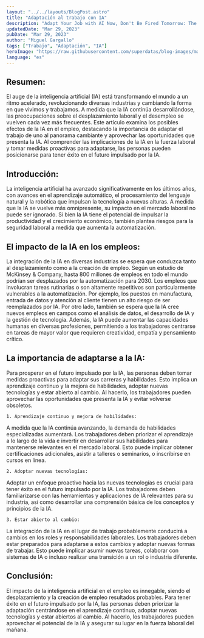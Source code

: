 ```yaml
---
layout: "../../layouts/BlogPost.astro"
title: "Adaptación al trabajo con IA"
description: "Adapt Your Job with AI Now, Don't Be Fired Tomorrow: The Impact of Artificial Intelligence on Employment and the Need for Adaptation."
updatedDate: "Mar 29, 2023"
pubDate: "Mar 29, 2023"
author: "Miguel Gargallo"
tags: ["Trabajo", "Adaptación", "IA"]
heroImage: "https://raw.githubusercontent.com/superdatas/blog-images/main/ai-advancement-science.png"
language: "es"
---
```


## Resumen:
El auge de la inteligencia artificial (IA) está transformando el mundo a un ritmo acelerado, revolucionando diversas industrias y cambiando la forma en que vivimos y trabajamos. A medida que la IA continúa desarrollándose, las preocupaciones sobre el desplazamiento laboral y el desempleo se vuelven cada vez más frecuentes. Este artículo examina los posibles efectos de la IA en el empleo, destacando la importancia de adaptar el trabajo de uno al panorama cambiante y aprovechar las oportunidades que presenta la IA. Al comprender las implicaciones de la IA en la fuerza laboral y tomar medidas proactivas para adaptarse, las personas pueden posicionarse para tener éxito en el futuro impulsado por la IA.

## Introducción:
La inteligencia artificial ha avanzado significativamente en los últimos años, con avances en el aprendizaje automático, el procesamiento del lenguaje natural y la robótica que impulsan la tecnología a nuevas alturas. A medida que la IA se vuelve más omnipresente, su impacto en el mercado laboral no puede ser ignorado. Si bien la IA tiene el potencial de impulsar la productividad y el crecimiento económico, también plantea riesgos para la seguridad laboral a medida que aumenta la automatización.

## El impacto de la IA en los empleos:
La integración de la IA en diversas industrias se espera que conduzca tanto al desplazamiento como a la creación de empleo. Según un estudio de McKinsey & Company, hasta 800 millones de empleos en todo el mundo podrían ser desplazados por la automatización para 2030. Los empleos que involucran tareas rutinarias o son altamente repetitivos son particularmente vulnerables a la automatización. Por ejemplo, los puestos en manufactura, entrada de datos y atención al cliente tienen un alto riesgo de ser reemplazados por IA.
Por otro lado, también se espera que la IA cree nuevos empleos en campos como el análisis de datos, el desarrollo de IA y la gestión de tecnología. Además, la IA puede aumentar las capacidades humanas en diversas profesiones, permitiendo a los trabajadores centrarse en tareas de mayor valor que requieren creatividad, empatía y pensamiento crítico.

## La importancia de adaptarse a la IA:

Para prosperar en el futuro impulsado por la IA, las personas deben tomar medidas proactivas para adaptar sus carreras y habilidades. Esto implica un aprendizaje continuo y la mejora de habilidades, adoptar nuevas tecnologías y estar abierto al cambio. Al hacerlo, los trabajadores pueden aprovechar las oportunidades que presenta la IA y evitar volverse obsoletos.

    1. Aprendizaje continuo y mejora de habilidades:

A medida que la IA continúa avanzando, la demanda de habilidades especializadas aumentará. Los trabajadores deben priorizar el aprendizaje a lo largo de la vida e invertir en desarrollar sus habilidades para mantenerse relevantes en el mercado laboral. Esto puede implicar obtener certificaciones adicionales, asistir a talleres o seminarios, o inscribirse en cursos en línea.

    2. Adoptar nuevas tecnologías:

Adoptar un enfoque proactivo hacia las nuevas tecnologías es crucial para tener éxito en el futuro impulsado por la IA. Los trabajadores deben familiarizarse con las herramientas y aplicaciones de IA relevantes para su industria, así como desarrollar una comprensión básica de los conceptos y principios de la IA.

    3. Estar abierto al cambio:

La integración de la IA en el lugar de trabajo probablemente conducirá a cambios en los roles y responsabilidades laborales. Los trabajadores deben estar preparados para adaptarse a estos cambios y adoptar nuevas formas de trabajar. Esto puede implicar asumir nuevas tareas, colaborar con sistemas de IA o incluso realizar una transición a un rol o industria diferente.

## Conclusión:
El impacto de la inteligencia artificial en el empleo es innegable, siendo el desplazamiento y la creación de empleo resultados probables. Para tener éxito en el futuro impulsado por la IA, las personas deben priorizar la adaptación centrándose en el aprendizaje continuo, adoptar nuevas tecnologías y estar abiertos al cambio. Al hacerlo, los trabajadores pueden aprovechar el potencial de la IA y asegurar su lugar en la fuerza laboral del mañana.